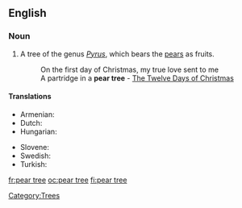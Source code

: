 ==English==

===Noun===
{{en-noun|sg=[[pear]] [[tree]]}}

# A tree of the genus ''[[Pyrus]]'', which bears the [[pear]]s as fruits.
#: On the first day of Christmas, my true love sent to me
#: A partridge in a '''pear tree''' - [[w:The Twelve Days of Christmas (song)|The Twelve Days of Christmas]]

====Translations====
{{trans-top|a tree of the genus ''Pyrus''}}
* Armenian: {{t-|hy|տանձենի|tr=tanjeni}}
* Dutch: {{t+|nl|perenboom}}
* Hungarian: {{t-|hu|körtefa}}
{{trans-mid}}
* Slovene: {{t+|sl|hruška|n}}
* Swedish: {{t+|sv|päronträd|n}}
* Turkish: {{t-|tr|armut ağacı}}
{{trans-bottom}}

[[Category:Trees]]

[[fr:pear tree]]
[[oc:pear tree]]
[[fi:pear tree]]